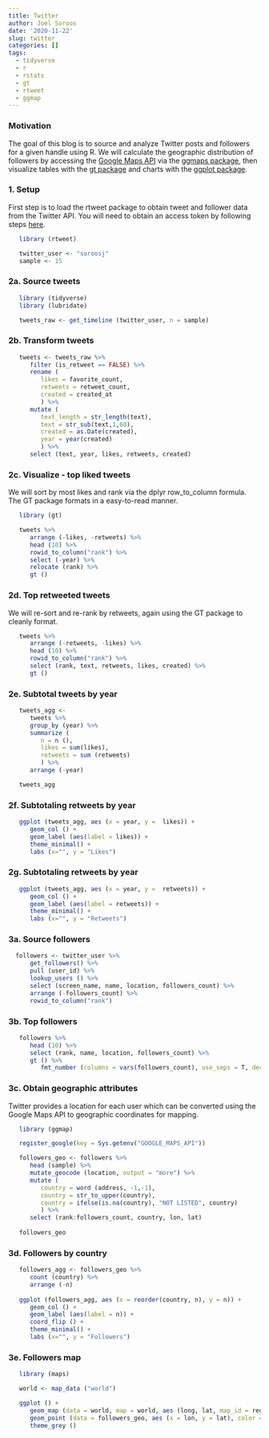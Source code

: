 ```yaml
---
title: Twitter
author: Joel Soroos
date: '2020-11-22'
slug: twitter
categories: []
tags:
  - tidyverse
  - r
  - rstats
  - gt
  - rtweet
  - ggmap
---
```



### Motivation
The goal of this blog is to source and analyze Twitter posts and followers for a given handle using R.  We will calculate the geographic distribution of followers by accessing the [Google Maps API](https://developers.google.com/maps/documentation) via the [ggmaps package](https://cran.r-project.org/web/packages/ggmap/ggmap.pdf), then visualize tables with the [gt package](https://gt.rstudio.com/) and charts with the [ggplot package](https://ggplot2.tidyverse.org/).

### 1. Setup
First step is to load the rtweet package to obtain tweet and follower data from the Twitter API.  You will need to obtain an access token  by following steps [here](https://cran.r-project.org/web/packages/rtweet/vignettes/auth.html).
```r
   
   library (rtweet)

   twitter_user <- "soroosj"
   sample <- 15

```


### 2a. Source tweets
```r
   
   library (tidyverse)
   library (lubridate)

   tweets_raw <- get_timeline (twitter_user, n = sample)
```


### 2b. Transform tweets
```r

   tweets <- tweets_raw %>%
      filter (is_retweet == FALSE) %>%
      rename (
         likes = favorite_count,
         retweets = retweet_count,
         created = created_at
         ) %>%
      mutate (
         text_length = str_length(text),
         text = str_sub(text,1,60),
         created = as.Date(created),
         year = year(created)
         ) %>%
      select (text, year, likes, retweets, created)
```


### 2c. Visualize - top liked tweets
We will sort by most likes and rank via the dplyr row_to_column formula.  The GT package formats in a easy-to-read manner.
```r

   library (gt)

   tweets %>%
      arrange (-likes, -retweets) %>%
      head (10) %>%
      rowid_to_column("rank") %>%
      select (-year) %>%
      relocate (rank) %>%
      gt () 
```


### 2d. Top retweeted tweets
We will re-sort and re-rank by retweets, again using the GT package to cleanly format.
```r

   tweets %>%
      arrange (-retweets, -likes) %>%
      head (10) %>%
      rowid_to_column("rank") %>%
      select (rank, text, retweets, likes, created) %>%
      gt ()
```


### 2e. Subtotal tweets by year
```r

   tweets_agg <-
      tweets %>%
      group_by (year) %>%
      summarize (
         n = n (),
         likes = sum(likes),
         retweets = sum (retweets)
         ) %>%
      arrange (-year)

   tweets_agg
```


### 2f. Subtotaling retweets by year
```r

   ggplot (tweets_agg, aes (x = year, y =  likes)) +
      geom_col () +
      geom_label (aes(label = likes)) +
      theme_minimal() +
      labs (x="", y = "Likes")
```


### 2g. Subtotaling retweets by year
```r

   ggplot (tweets_agg, aes (x = year, y =  retweets)) +
      geom_col () +
      geom_label (aes(label = retweets)) +
      theme_minimal() +
      labs (x="", y = "Retweets")
```


### 3a. Source followers
```r

  followers <- twitter_user %>%
      get_followers() %>%
      pull (user_id) %>%
      lookup_users () %>%
      select (screen_name, name, location, followers_count) %>%
      arrange (-followers_count) %>%
      rowid_to_column("rank")
```


### 3b. Top followers
```r

   followers %>%
      head (10) %>%
      select (rank, name, location, followers_count) %>%
      gt () %>%
         fmt_number (columns = vars(followers_count), use_seps = T, decimals = 0)
```


### 3c. Obtain geographic attributes
Twitter provides a location for each user which can be converted using the Google Maps API to geographic coordinates for mapping.  
```r
   
   library (ggmap)

   register_google(key = Sys.getenv("GOOGLE_MAPS_API"))

   followers_geo <- followers %>%
      head (sample) %>%
      mutate_geocode (location, output = "more") %>%
      mutate (
         country = word (address, -1,-1),
         country = str_to_upper(country),
         country = ifelse(is.na(country), "NOT LISTED", country)
         ) %>%
      select (rank:followers_count, country, lon, lat) 
   
   followers_geo
```


### 3d. Followers by country
```r

   followers_agg <- followers_geo %>%
      count (country) %>%
      arrange (-n)
   
   ggplot (followers_agg, aes (x = reorder(country, n), y = n)) +
      geom_col () +
      geom_label (aes(label = n)) +
      coord_flip () +
      theme_minimal() +
      labs (x="", y = "Followers")
```


### 3e. Followers map
```r
   
   library (maps)

   world <- map_data ("world")

   ggplot () +
      geom_map (data = world, map = world, aes (long, lat, map_id = region), fill = "lightgray", color = "black", size =0.05) +
      geom_point (data = followers_geo, aes (x = lon, y = lat), color = "blue", size = 0.75) + 
      theme_grey ()
```